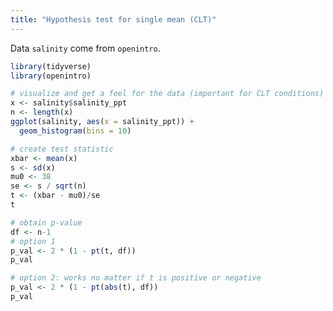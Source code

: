 ```yaml
---
title: "Hypothesis test for single mean (CLT)"
---
```


Data `salinity` come from `openintro`.

```r
library(tidyverse)
library(openintro)
```

```r
# visualize and get a feel for the data (important for CLT conditions)
x <- salinity$salinity_ppt
n <- length(x)
ggplot(salinity, aes(x = salinity_ppt)) +
  geom_histogram(bins = 10)

# create test statistic
xbar <- mean(x)
s <- sd(x)
mu0 <- 38
se <- s / sqrt(n)
t <- (xbar - mu0)/se
t

# obtain p-value
df <- n-1
# option 1
p_val <- 2 * (1 - pt(t, df))
p_val

# option 2: works no matter if t is positive or negative
p_val <- 2 * (1 - pt(abs(t), df))
p_val
```
